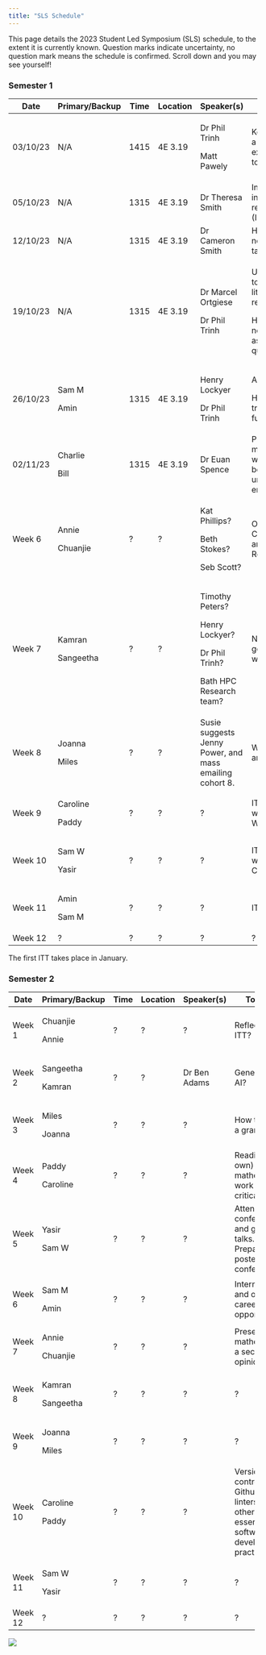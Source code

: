 ```yaml
---
title: "SLS Schedule"
---
```


This page details the 2023 Student Led Symposium (SLS) schedule, to the extent it is currently known. Question marks indicate uncertainty, no question mark means the schedule is confirmed. Scroll down and you may see yourself!

### Semester 1

+----------+----------------+--------+----------+---------------------------------------------------------+----------------------------------------------------------------------------+
| Date     | Primary/Backup | Time   | Location | Speaker(s)                                              | Topic(s)                                                                   |
+==========+================+========+==========+=========================================================+============================================================================+
| 03/10/23 | N/A            | 1415   | 4E 3.19  | Dr Phil Trinh                                           | Key dates. Doing a PhD- what to expect, and what to be aware of.           |
|          |                |        |          |                                                         |                                                                            |
|          |                |        |          | Matt Pawely                                             |                                                                            |
+----------+----------------+--------+----------+---------------------------------------------------------+----------------------------------------------------------------------------+
| 05/10/23 | N/A            | 1315   | 4E 3.19  | Dr Theresa Smith                                        | Introduction to interdisciplinary research projects (IRPs).                |
+----------+----------------+--------+----------+---------------------------------------------------------+----------------------------------------------------------------------------+
| 12/10/23 | N/A            | 1315   | 4E 3.19  | Dr Cameron Smith                                        | How to give (and not give) a good talk.                                    |
+----------+----------------+--------+----------+---------------------------------------------------------+----------------------------------------------------------------------------+
| 19/10/23 | N/A            | 1315   | 4E 3.19  | Dr Marcel Ortgiese                                      | Useful software tools. Useful literature research tools.                   |
|          |                |        |          |                                                         |                                                                            |
|          |                |        |          | Dr Phil Trinh                                           | Hosting seminars, networking, and asking the right questions               |
+----------+----------------+--------+----------+---------------------------------------------------------+----------------------------------------------------------------------------+
| 26/10/23 | Sam M          | 1315   | 4E 3.19  | Henry Lockyer                                           | All things LaTeX.                                                          |
|          |                |        |          |                                                         |                                                                            |
|          | Amin           |        |          | Dr Phil Trinh                                           | How to use your training support fund.                                     |
+----------+----------------+--------+----------+---------------------------------------------------------+----------------------------------------------------------------------------+
| 02/11/23 | Charlie        | 1315   | 4E 3.19  | Dr Euan Spence                                          | Producing mathematical writing that will be read, understood, and enjoyed. |
|          |                |        |          |                                                         |                                                                            |
|          | Bill           |        |          |                                                         |                                                                            |
+----------+----------------+--------+----------+---------------------------------------------------------+----------------------------------------------------------------------------+
| Week 6   | Annie          | ?      | ?        | Kat Phillips?                                           | Outreach, Maths Communication, and Behind the Research.                    |
|          |                |        |          |                                                         |                                                                            |
|          | Chuanjie       |        |          | Beth Stokes?                                            |                                                                            |
|          |                |        |          |                                                         |                                                                            |
|          |                |        |          | Seb Scott?                                              |                                                                            |
+----------+----------------+--------+----------+---------------------------------------------------------+----------------------------------------------------------------------------+
| Week 7   | Kamran         | ?      | ?        | Timothy Peters?                                         | Nimbus and getting the HPC working.                                        |
|          |                |        |          |                                                         |                                                                            |
|          | Sangeetha      |        |          | Henry Lockyer?                                          |                                                                            |
|          |                |        |          |                                                         |                                                                            |
|          |                |        |          | Dr Phil Trinh?                                          |                                                                            |
|          |                |        |          |                                                         |                                                                            |
|          |                |        |          | Bath HPC Research team?                                 |                                                                            |
+----------+----------------+--------+----------+---------------------------------------------------------+----------------------------------------------------------------------------+
| Week 8   | Joanna         | ?      | ?        | Susie suggests Jenny Power, and mass emailing cohort 8. | What to do during an ITT.                                                  |
|          |                |        |          |                                                         |                                                                            |
|          | Miles          |        |          |                                                         |                                                                            |
+----------+----------------+--------+----------+---------------------------------------------------------+----------------------------------------------------------------------------+
| Week 9   | Caroline       | ?      | ?        | ?                                                       | ITT preparation with Wessex Water.                                         |
|          |                |        |          |                                                         |                                                                            |
|          | Paddy          |        |          |                                                         |                                                                            |
+----------+----------------+--------+----------+---------------------------------------------------------+----------------------------------------------------------------------------+
| Week 10  | Sam W          | ?      | ?        | ?                                                       | ITT preparation with CameraForensics.                                      |
|          |                |        |          |                                                         |                                                                            |
|          | Yasir          |        |          |                                                         |                                                                            |
+----------+----------------+--------+----------+---------------------------------------------------------+----------------------------------------------------------------------------+
| Week 11  | Amin           | ?      | ?        | ?                                                       | ITT journal club.                                                          |
|          |                |        |          |                                                         |                                                                            |
|          | Sam M          |        |          |                                                         |                                                                            |
+----------+----------------+--------+----------+---------------------------------------------------------+----------------------------------------------------------------------------+
| Week 12  | ?              | ?      | ?        | ?                                                       | ?                                                                          |
+----------+----------------+--------+----------+---------------------------------------------------------+----------------------------------------------------------------------------+

The first ITT takes place in January.

### Semester 2

+---------+----------------+------+----------+--------------+-------------------------------------------------------------------------------------------+
| Date    | Primary/Backup | Time | Location | Speaker(s)   | Topic(s)                                                                                  |
+=========+================+======+==========+==============+===========================================================================================+
| Week 1  | Chuanjie       | ?    | ?        | ?            | Reflecting on ITT?                                                                        |
|         |                |      |          |              |                                                                                           |
|         | Annie          |      |          |              |                                                                                           |
+---------+----------------+------+----------+--------------+-------------------------------------------------------------------------------------------+
| Week 2  | Sangeetha      | ?    | ?        | Dr Ben Adams | Generative AI?                                                                            |
|         |                |      |          |              |                                                                                           |
|         | Kamran         |      |          |              |                                                                                           |
+---------+----------------+------+----------+--------------+-------------------------------------------------------------------------------------------+
| Week 3  | Miles          | ?    | ?        | ?            | How to write a grant?                                                                     |
|         |                |      |          |              |                                                                                           |
|         | Joanna         |      |          |              |                                                                                           |
+---------+----------------+------+----------+--------------+-------------------------------------------------------------------------------------------+
| Week 4  | Paddy          | ?    | ?        | ?            | Reading (your own) mathematical work critically?                                          |
|         |                |      |          |              |                                                                                           |
|         | Caroline       |      |          |              |                                                                                           |
+---------+----------------+------+----------+--------------+-------------------------------------------------------------------------------------------+
| Week 5  | Yasir          | ?    | ?        | ?            | Attending conferences and giving talks. Preparing a poster for a conference?              |
|         |                |      |          |              |                                                                                           |
|         | Sam W          |      |          |              |                                                                                           |
+---------+----------------+------+----------+--------------+-------------------------------------------------------------------------------------------+
| Week 6  | Sam M          | ?    | ?        | ?            | Internships and other career opportunities?                                               |
|         |                |      |          |              |                                                                                           |
|         | Amin           |      |          |              |                                                                                           |
+---------+----------------+------+----------+--------------+-------------------------------------------------------------------------------------------+
| Week 7  | Annie          | ?    | ?        | ?            | Presenting mathematics, a second opinion?                                                 |
|         |                |      |          |              |                                                                                           |
|         | Chuanjie       |      |          |              |                                                                                           |
+---------+----------------+------+----------+--------------+-------------------------------------------------------------------------------------------+
| Week 8  | Kamran         | ?    | ?        | ?            | ?                                                                                         |
|         |                |      |          |              |                                                                                           |
|         | Sangeetha      |      |          |              |                                                                                           |
+---------+----------------+------+----------+--------------+-------------------------------------------------------------------------------------------+
| Week 9  | Joanna         | ?    | ?        | ?            | ?                                                                                         |
|         |                |      |          |              |                                                                                           |
|         | Miles          |      |          |              |                                                                                           |
+---------+----------------+------+----------+--------------+-------------------------------------------------------------------------------------------+
| Week 10 | Caroline       | ?    | ?        | ?            | Version control with Github, linters, and other essential software development practices? |
|         |                |      |          |              |                                                                                           |
|         | Paddy          |      |          |              |                                                                                           |
+---------+----------------+------+----------+--------------+-------------------------------------------------------------------------------------------+
| Week 11 | Sam W          | ?    | ?        | ?            | ?                                                                                         |
|         |                |      |          |              |                                                                                           |
|         | Yasir          |      |          |              |                                                                                           |
+---------+----------------+------+----------+--------------+-------------------------------------------------------------------------------------------+
| Week 12 | ?              | ?    | ?        | ?            | ?                                                                                         |
+---------+----------------+------+----------+--------------+-------------------------------------------------------------------------------------------+

![](cohort10.jpeg){fig-align="center"}
